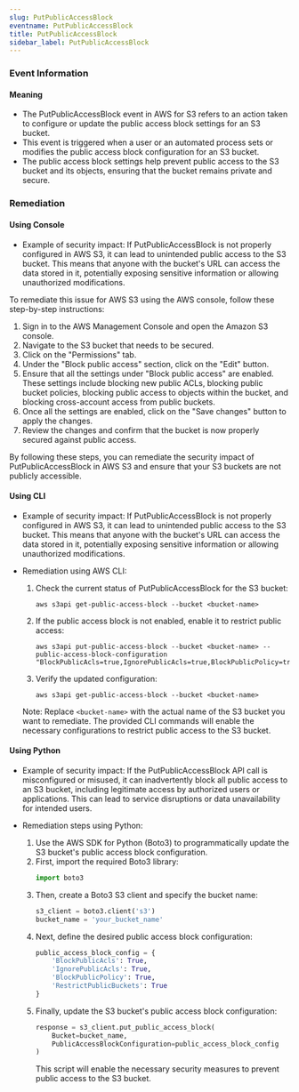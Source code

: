 ```yaml
--- 
slug: PutPublicAccessBlock
eventname: PutPublicAccessBlock
title: PutPublicAccessBlock
sidebar_label: PutPublicAccessBlock
---
```

                       
### Event Information

#### Meaning

- The PutPublicAccessBlock event in AWS for S3 refers to an action taken to configure or update the public access block settings for an S3 bucket.
- This event is triggered when a user or an automated process sets or modifies the public access block configuration for an S3 bucket.
- The public access block settings help prevent public access to the S3 bucket and its objects, ensuring that the bucket remains private and secure.

### Remediation

#### Using Console

- Example of security impact: If PutPublicAccessBlock is not properly configured in AWS S3, it can lead to unintended public access to the S3 bucket. This means that anyone with the bucket's URL can access the data stored in it, potentially exposing sensitive information or allowing unauthorized modifications.

To remediate this issue for AWS S3 using the AWS console, follow these step-by-step instructions:

1. Sign in to the AWS Management Console and open the Amazon S3 console.
2. Navigate to the S3 bucket that needs to be secured.
3. Click on the "Permissions" tab.
4. Under the "Block public access" section, click on the "Edit" button.
5. Ensure that all the settings under "Block public access" are enabled. These settings include blocking new public ACLs, blocking public bucket policies, blocking public access to objects within the bucket, and blocking cross-account access from public buckets.
6. Once all the settings are enabled, click on the "Save changes" button to apply the changes.
7. Review the changes and confirm that the bucket is now properly secured against public access.

By following these steps, you can remediate the security impact of PutPublicAccessBlock in AWS S3 and ensure that your S3 buckets are not publicly accessible.

#### Using CLI

- Example of security impact: If PutPublicAccessBlock is not properly configured in AWS S3, it can lead to unintended public access to the S3 bucket. This means that anyone with the bucket's URL can access the data stored in it, potentially exposing sensitive information or allowing unauthorized modifications.

- Remediation using AWS CLI:
  1. Check the current status of PutPublicAccessBlock for the S3 bucket:
     ```
     aws s3api get-public-access-block --bucket <bucket-name>
     ```

  2. If the public access block is not enabled, enable it to restrict public access:
     ```
     aws s3api put-public-access-block --bucket <bucket-name> --public-access-block-configuration "BlockPublicAcls=true,IgnorePublicAcls=true,BlockPublicPolicy=true,RestrictPublicBuckets=true"
     ```

  3. Verify the updated configuration:
     ```
     aws s3api get-public-access-block --bucket <bucket-name>
     ```

  Note: Replace `<bucket-name>` with the actual name of the S3 bucket you want to remediate. The provided CLI commands will enable the necessary configurations to restrict public access to the S3 bucket.

#### Using Python

- Example of security impact: If the PutPublicAccessBlock API call is misconfigured or misused, it can inadvertently block all public access to an S3 bucket, including legitimate access by authorized users or applications. This can lead to service disruptions or data unavailability for intended users.

- Remediation steps using Python:
  1. Use the AWS SDK for Python (Boto3) to programmatically update the S3 bucket's public access block configuration.
  2. First, import the required Boto3 library:
     ```python
     import boto3
     ```
  3. Then, create a Boto3 S3 client and specify the bucket name:
     ```python
     s3_client = boto3.client('s3')
     bucket_name = 'your_bucket_name'
     ```
  4. Next, define the desired public access block configuration:
     ```python
     public_access_block_config = {
         'BlockPublicAcls': True,
         'IgnorePublicAcls': True,
         'BlockPublicPolicy': True,
         'RestrictPublicBuckets': True
     }
     ```
  5. Finally, update the S3 bucket's public access block configuration:
     ```python
     response = s3_client.put_public_access_block(
         Bucket=bucket_name,
         PublicAccessBlockConfiguration=public_access_block_config
     )
     ```
     This script will enable the necessary security measures to prevent public access to the S3 bucket.


 